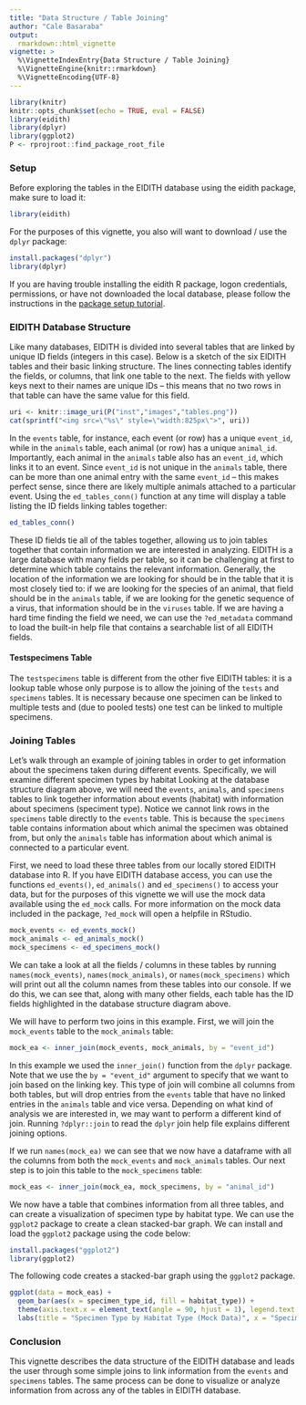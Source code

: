 ```yaml
---
title: "Data Structure / Table Joining"
author: "Cale Basaraba"
output: 
  rmarkdown::html_vignette
vignette: >
  %\VignetteIndexEntry{Data Structure / Table Joining}
  %\VignetteEngine{knitr::rmarkdown}
  %\VignetteEncoding{UTF-8}
---
```


```r
library(knitr)
knitr::opts_chunk$set(echo = TRUE, eval = FALSE)
library(eidith)
library(dplyr)
library(ggplot2)
P <- rprojroot::find_package_root_file
```
### Setup
Before exploring the tables in the EIDITH database using the eidith package, make sure to load it:  
```r
library(eidith)
``` 

For the purposes of this vignette, you also will want to download / use the `dplyr` package:
```r
install.packages("dplyr")  
library(dplyr)
```

If you are having trouble installing the eidith R package, logon credentials, permissions, or have not downloaded the local database, please follow the instructions in the [package setup tutorial](https://ecohealthalliance.github.io/eidith/articles/eidith.html).

### EIDITH Database Structure

Like many databases, EIDITH is divided into several tables that are linked by unique ID fields (integers in this case). Below is a sketch of the six EIDITH tables and their basic linking structure. The lines connecting tables identify the fields, or columns, that link one table to the next. The fields with yellow keys next to their names are unique IDs -- this means that no two rows in that table can have the same value for this field.

```r
uri <- knitr::image_uri(P("inst","images","tables.png"))
cat(sprintf("<img src=\"%s\" style=\"width:825px\">", uri))

```

In the `events` table, for instance, each event (or row) has a unique `event_id`, while in the `animals` table, each animal (or row) has a unique `animal_id`. Importantly, each animal in the `animals` table also has an `event_id`, which links it to an event. Since `event_id` is not unique in the `animals` table, there can be more than one animal entry with the same `event_id` -- this makes perfect sense, since there are likely multiple animals attached to a particular event. Using the `ed_tables_conn()` function at any time will display a table listing the ID fields linking tables together:

```r
ed_tables_conn()
```
  
These ID fields tie all of the tables together, allowing us to join tables together that contain information we are interested in analyzing. EIDITH is a large database with many fields per table, so it can be challenging at first to determine which table contains the relevant information. Generally, the location of the information we are looking for should be in the table that it is most closely tied to: if we are looking for the species of an animal, that field should be in the `animals` table, if we are looking for the genetic sequence of a virus, that information should be in the `viruses` table. If we are having a hard time finding the field we need, we can use the `?ed_metadata` command to load the built-in help file that contains a searchable list of all EIDITH fields.

#### Testspecimens Table
The `testspecimens` table is different from the other five EIDITH tables: it is a lookup table whose only purpose is to allow the joining of the `tests` and `specimens` tables. It is necessary because one specimen can be linked to multiple tests and (due to pooled tests) one test can be linked to multiple specimens.  

  
### Joining Tables  
Let's walk through an example of joining tables in order to get information about the specimens taken during different events. Specifically, we will examine different specimen types by habitat Looking at the database structure diagram above, we will need the `events`, `animals`, and `specimens` tables to link together information about events (habitat) with information about specimens (speciment type). Notice we cannot link rows in the `specimens` table directly to the `events` table. This is because the `specimens` table contains information about which animal the specimen was obtained from, but only the `animals` table has information about which animal is connected to a particular event. 
  
First, we need to load these three tables from our locally stored EIDITH database into R. If you have EIDITH database access, you can use the functions `ed_events()`, `ed_animals()` and `ed_specimens()` to access your data, but for the purposes of this vignette we will use the mock data available using the `ed_mock` calls. For more information on the mock data included in the package, `?ed_mock` will open a helpfile in RStudio. 
```r
mock_events <- ed_events_mock()
mock_animals <- ed_animals_mock()
mock_specimens <- ed_specimens_mock()
```

We can take a look at all the fields / columns in these tables by running `names(mock_events)`, `names(mock_animals)`, or `names(mock_specimens)` which will print out all the column names from these tables into our console. If we do this, we can see that, along with many other fields, each table has the ID fields highlighted in the database structure diagram above.  
  
We will have to perform two joins in this example. First, we will join the `mock_events` table to the `mock_animals` table:
```r
mock_ea <- inner_join(mock_events, mock_animals, by = "event_id")
```

In this example we used the `inner_join()` function from the `dplyr` package. Note that we use the `by = "event_id"` argument to specify that we want to join based on the linking key. This type of join will combine all columns from both tables, but will drop entries from the `events` table that have no linked entries in the `animals` table and vice versa. Depending on what kind of analysis we are interested in, we may want to perform a different kind of join. Running `?dplyr::join` to read the `dplyr` join help file explains different joining options.  
  
If we run `names(mock_ea)` we can see that we now have a dataframe with all the columns from both the `mock_events` and `mock_animals` tables. Our next step is to join this table to the `mock_specimens` table:
```r
mock_eas <- inner_join(mock_ea, mock_specimens, by = "animal_id")
```
  
We now have a table that combines information from all three tables, and can create a visualization of specimen type by habitat type. We can use the `ggplot2` package to create a clean stacked-bar graph. We can install and load the `ggplot2` package using the code below:
  
```r
install.packages("ggplot2")
library(ggplot2)
```

The following code creates a stacked-bar graph using the `ggplot2` package. 

```r
ggplot(data = mock_eas) +       
  geom_bar(aes(x = specimen_type_id, fill = habitat_type)) +
  theme(axis.text.x = element_text(angle = 90, hjust = 1), legend.text = element_text("")) +
  labs(title = "Specimen Type by Habitat Type (Mock Data)", x = "Specimen Type", y = "Count (specimens)", fill = "Habitat Type")
```

### Conclusion
This vignette describes the data structure of the EIDITH database and leads the user through some simple joins to link information from the `events` and `specimens` tables. The same process can be done to visualize or analyze information from across any of the tables in EIDITH database. 

